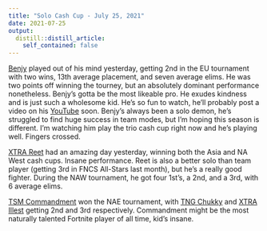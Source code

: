 ```yaml
---
title: "Solo Cash Cup - July 25, 2021"
date: 2021-07-25
output:
  distill::distill_article:
    self_contained: false
---
```


[Benjy](https://twitter.com/benjyfishy) played out of his mind yesterday, getting 2nd in the EU tournament with two wins, 13th average placement, and seven average elims. He was two points off winning the tourney, but an absolutely dominant performance nonetheless. Benjy's gotta be the most likeable pro. He exudes kindness and is just such a wholesome kid. He's so fun to watch, he'll probably post a video on his [YouTube](https://www.youtube.com/benjyfishy) soon. Benjy's always been a solo demon, he's struggled to find huge success in team modes, but I'm hoping this season is different. I'm watching him play the trio cash cup right now and he's playing well. Fingers crossed.

[XTRA Reet](https://twitter.com/Reetlol) had an amazing day yesterday, winning both the Asia and NA West cash cups. Insane performance. Reet is also a better solo than team player (getting 3rd in FNCS All-Stars last month), but he's a really good fighter. During the NAW tournament, he got four 1st's, a 2nd, and a 3rd, with 6 average elims.

[TSM Commandment](https://twitter.com/TSM_Commandment) won the NAE tournament, with [TNG Chukky](https://twitter.com/ChuckyWFN) and [XTRA Illest](https://twitter.com/illest_) getting 2nd and 3rd respectively. Commandment might be the most naturally talented Fortnite player of all time, kid's insane. 